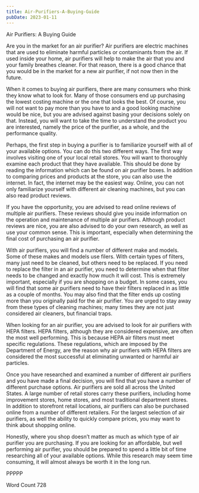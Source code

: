 ```yaml
---
title: Air-Purifiers-A-Buying-Guide
pubDate: 2023-01-11
---
```


Air Purifiers:  A Buying Guide

Are you in the market for an air purifier?  Air purifiers are electric machines that are used to eliminate harmful particles or contaminants from the air.  If used inside your home, air purifiers will help to make the air that you and your family breathes cleaner. For that reason, there is a good chance that you would be in the market for a new air purifier, if not now then in the future.  

When it comes to buying air purifiers, there are many consumers who think they know what to look for.  Many of those consumers end up purchasing the lowest costing machine or the one that looks the best.  Of course, you will not want to pay more than you have to and a good looking machine would be nice, but you are advised against basing your decisions solely on that. Instead, you will want to take the time to understand the product you are interested, namely the price of the purifier, as a whole, and the performance quality.

Perhaps, the first step in buying a purifier is to familiarize yourself with all of your available options.  You can do this two different ways.  The first way involves visiting one of your local retail stores.  You will want to thoroughly examine each product that they have available. This should be done by reading the information which can be found on air purifier boxes. In addition to comparing prices and products at the store, you can also use the internet.  In fact, the internet may be the easiest way. Online, you can not only familiarize yourself with different air cleaning machines, but you can also read product reviews.

If you have the opportunity, you are advised to read online reviews of multiple air purifiers. These reviews should give you inside information on the operation and maintenance of multiple air purifiers.  Although product reviews are nice, you are also advised to do your own research, as well as use your common sense.  This is important, especially when determining the final cost of purchasing an air purifier.

With air purifiers, you will find a number of different make and models.  Some of these makes and models use filers.  With certain types of filters, many just need to be cleaned, but others need to be replaced. If you need to replace the filter in an air purifier, you need to determine when that filter needs to be changed and exactly how much it will cost.  This is extremely important, especially if you are shopping on a budget.  In some cases, you will find that some air purifiers need to have their filters replaced in as little as a couple of months. You may also find that the filter ends up costing more than you originally paid for the air purifier. You are urged to stay away from these types of cleaning machines; many times they are not just considered air cleaners, but financial traps.

When looking for an air purifier, you are advised to look for air purifiers with HEPA filters. HEPA filters, although they are considered expensive, are often the most well performing.  This is because HEPA air filters must meet specific regulations. These regulations, which are imposed by the Department of Energy, are the reason why air purifiers with HEPA filters are considered the most successful at eliminating unwanted or harmful air particles.  

Once you have researched and examined a number of different air purifiers and you have made a final decision, you will find that you have a number of different purchase options.  Air purifiers are sold all across the United States. A large number of retail stores carry these purifiers, including home improvement stores, home stores, and most traditional department stores. In addition to storefront retail locations, air purifiers can also be purchased online from a number of different retailers.  For the largest selection of air purifiers, as well the ability to quickly compare prices, you may want to think about shopping online.  

Honestly, where you shop doesn’t matter as much as which type of air purifier you are purchasing.  If you are looking for an affordable, but well performing air purifier, you should be prepared to spend a little bit of time researching all of your available options.  While this research may seem time consuming, it will almost always be worth it in the long run.

PPPPP

Word Count 728